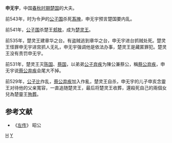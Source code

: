 '''申无宇'''，中国[[春秋时期|春秋时期]][[楚国|楚国]]的大夫。

前543年，时为令尹的[[公子围|公子围]]杀死[[蒍掩|蒍掩]]，申无宇预言楚国要内乱。

前541年，[[公子围|公子围]]杀楚王[[郏敖|郏敖]]，成为[[楚灵王|楚灵王]]。

前535年，楚灵王建章华之台。有盗贼逃到章华之台，申无宇进台抓贼处死。楚灵王怪罪申无宇进宫抓人无礼，申无宇强调他是依法办事，楚灵王是藏匿罪犯。楚灵王没有责罚申无宇。

前531年，楚灵王灭[[陈国|陈国]]、[[蔡国|蔡国]]，以弟弟[[楚平王|公子弃疾]]为陳公兼蔡公，稱[[蔡公弃疾|蔡公弃疾]]，申无宇说[[蔡公弃疾|蔡公弃疾]]会尾大不掉。

前529年，[[訾敖|公子比]]作乱，[[蔡公弃疾|蔡公弃疾]]加入作亂，楚灵王自杀，申无宇的儿子申亥念靈王对待他的父亲寬容，一直追随楚灵王，最后将楚灵王收葬，還殺死自己的兩個女兒為楚靈王[[殉葬|殉葬]]。

==参考文献==
*《[[左传|左传]]》 昭公


[[Category:春秋战国人物|H]]
[[Category:申姓|Y]]